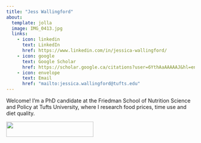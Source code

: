 ```yaml
---
title: "Jess Wallingford"
about:
  template: jolla
  image: IMG_0413.jpg
  links: 
    - icon: linkedin
      text: LinkedIn
      href: https://www.linkedin.com/in/jessica-wallingford/
    - icon: google
      text: Google Scholar
      href: https://scholar.google.ca/citations?user=6YthAaAAAAAJ&hl=en
    - icon: envelope
      text: Email
      href: "mailto:jessica.wallingford@tufts.edu"
---
```


Welcome! I'm a PhD candidate at the Friedman School of Nutrition Science and Policy at Tufts University, where I research food prices, time use and diet quality.

![](FRD_Hori_BK.png){width="233" height="41"}

